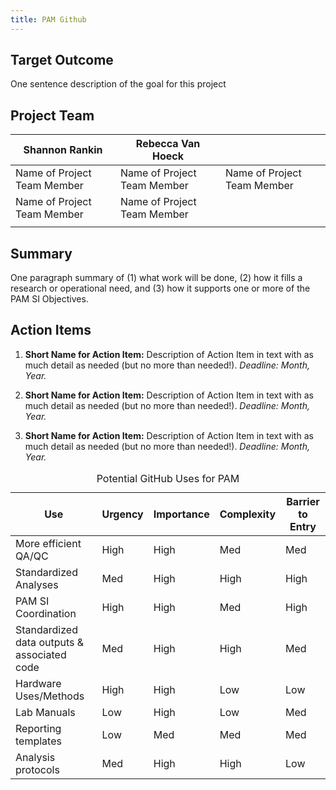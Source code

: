```yaml
---
title: PAM Github
---
```


## Target Outcome

One sentence description of the goal for this project

## Project Team

| Shannon Rankin              | Rebecca Van Hoeck           |                             |
|------------------------|------------------------|------------------------|
| Name of Project Team Member | Name of Project Team Member | Name of Project Team Member |
| Name of Project Team Member | Name of Project Team Member |                             |
|                             |                             |                             |

## Summary

One paragraph summary of (1) what work will be done, (2) how it fills a research or operational need, and (3) how it supports one or more of the PAM SI Objectives.

## Action Items

1.  **Short Name for Action Item:** Description of Action Item in text with as much detail as needed (but no more than needed!). *Deadline: Month, Year.*

2.  **Short Name for Action Item:** Description of Action Item in text with as much detail as needed (but no more than needed!). *Deadline: Month, Year.*

3.  **Short Name for Action Item:** Description of Action Item in text with as much detail as needed (but no more than needed!). *Deadline: Month, Year.*

| Use                                         | Urgency | Importance | Complexity | Barrier to Entry |
|---------------------------------------------|---------|------------|------------|------------------|
| More efficient QA/QC                        | High    | High       | Med        | Med              |
| Standardized Analyses                       | Med     | High       | High       | High             |
| PAM SI Coordination                         | High    | High       | Med        | High             |
| Standardized data outputs & associated code | Med     | High       | High       | Med              |
| Hardware Uses/Methods                       | High    | High       | Low        | Low              |
| Lab Manuals                                 | Low     | High       | Low        | Med              |
| Reporting templates                         | Low     | Med        | Med        | Med              |
| Analysis protocols                          | Med     | High       | High       | Low              |

: Potential GitHub Uses for PAM
